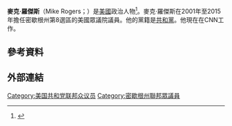 {{Distinguish|邁克·羅傑斯 (阿拉巴馬州政治人物)}}
'''麥克·羅傑斯'''（Mike Rogers；{{bd|1963年|6月2日||}}）是[[美國|美國]]政治人物<ref>{{cite web|url=http://thomas.loc.gov/cgi-bin/query/z?r111:H20JY0-0131:|title=Congress.gov - Library of Congress|website=thomas.loc.gov|accessdate=2018-01-29|archive-date=2019-12-12|archive-url=https://web.archive.org/web/20191212205713/https://www.congress.gov/|dead-url=no}}</ref>。麥克·羅傑斯在2001年至2015年擔任密歇根州第8選區的美國眾議院議員。他的黨籍是[[共和黨_(美國)|共和黨]]。他現在在CNN工作。

== 參考資料 ==
{{Reflist}}

== 外部連結 ==

{{US-poli-bio-stub}}
{{normdaten}}
{{DEFAULTSORT:rogers}}
[[Category:美国共和党联邦众议员|Category:美国共和党联邦众议员]]
[[Category:密歇根州聯邦眾議員|Category:密歇根州聯邦眾議員]]
